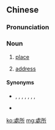 {{also|处所}}
==Chinese==
{{zh-forms|s=处所}}

===Pronunciation===
{{zh-pron
|m=chùsuǒ
|c=cyu3 so2
|h=pfs=chhu-só
|cat=n
}}

===Noun===
{{zh-noun}}

# [[place]]
# {{lb|zh|Hakka}} [[address]]

====Synonyms====
* {{sense|place}} {{zh-l|部位}}, {{zh-l|場地}}, {{zh-l|場所}}, {{zh-l|地點}}, {{zh-l|地方}}, {{zh-l|去處}}, {{zh-l|所在}}, {{zh-l|位置}}
* {{sense|address}} {{zh-l|地址}}

[[ko:處所]]
[[mg:處所]]